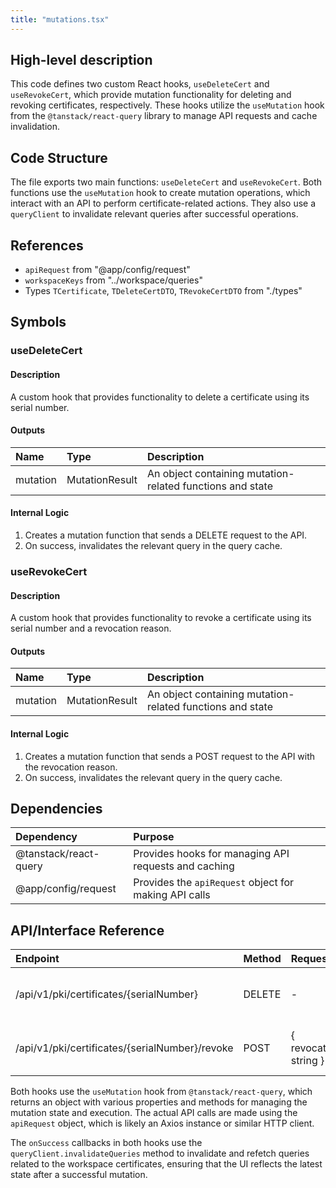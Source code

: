 ```yaml
---
title: "mutations.tsx"
---
```


## High-level description
This code defines two custom React hooks, `useDeleteCert` and `useRevokeCert`, which provide mutation functionality for deleting and revoking certificates, respectively. These hooks utilize the `useMutation` hook from the `@tanstack/react-query` library to manage API requests and cache invalidation.

## Code Structure
The file exports two main functions: `useDeleteCert` and `useRevokeCert`. Both functions use the `useMutation` hook to create mutation operations, which interact with an API to perform certificate-related actions. They also use a `queryClient` to invalidate relevant queries after successful operations.

## References
- `apiRequest` from "@app/config/request"
- `workspaceKeys` from "../workspace/queries"
- Types `TCertificate`, `TDeleteCertDTO`, `TRevokeCertDTO` from "./types"

## Symbols

### useDeleteCert
#### Description
A custom hook that provides functionality to delete a certificate using its serial number.

#### Outputs
| Name | Type | Description |
|:-----|:-----|:------------|
| mutation | MutationResult | An object containing mutation-related functions and state |

#### Internal Logic
1. Creates a mutation function that sends a DELETE request to the API.
2. On success, invalidates the relevant query in the query cache.

### useRevokeCert
#### Description
A custom hook that provides functionality to revoke a certificate using its serial number and a revocation reason.

#### Outputs
| Name | Type | Description |
|:-----|:-----|:------------|
| mutation | MutationResult | An object containing mutation-related functions and state |

#### Internal Logic
1. Creates a mutation function that sends a POST request to the API with the revocation reason.
2. On success, invalidates the relevant query in the query cache.

## Dependencies
| Dependency | Purpose |
|:-----------|:--------|
| @tanstack/react-query | Provides hooks for managing API requests and caching |
| @app/config/request | Provides the `apiRequest` object for making API calls |

## API/Interface Reference
| Endpoint | Method | Request | Response | Description |
|:---------|:-------|:--------|:---------|:------------|
| /api/v1/pki/certificates/{serialNumber} | DELETE | - | { certificate: TCertificate } | Deletes a certificate |
| /api/v1/pki/certificates/{serialNumber}/revoke | POST | { revocationReason: string } | { certificate: TCertificate } | Revokes a certificate |

Both hooks use the `useMutation` hook from `@tanstack/react-query`, which returns an object with various properties and methods for managing the mutation state and execution. The actual API calls are made using the `apiRequest` object, which is likely an Axios instance or similar HTTP client.

The `onSuccess` callbacks in both hooks use the `queryClient.invalidateQueries` method to invalidate and refetch queries related to the workspace certificates, ensuring that the UI reflects the latest state after a successful mutation.